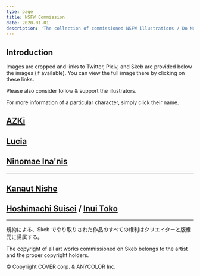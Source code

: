 ```yaml
---
type: page
title: NSFW Commission
date: 2020-01-01
description: 'The collection of commissioned NSFW illustrations / Do Not Repost'
---
```





<Warning />

## Introduction

Images are cropped and links to Twitter, Pixiv, and Skeb are provided below the images (if available). You can view the full image there by clicking on these links.

Please also consider follow & support the illustrators.

For more information of a particular character, simply click their name.

<Update />

## [AZKi](https://www.youtube.com/channel/UC0TXe_LYZ4scaW2XMyi5_kw)

<Commission Character="AZKi" />

## [Lucia](https://twitter.com/Luciaaa_Sings)

<Commission Character="Lucia" />

## [Ninomae Ina'nis](https://www.youtube.com/channel/UCMwGHR0BTZuLsmjY_NT5Pwg)

<Commission Character="Ina" />

---

## [Kanaut Nishe](https://www.youtube.com/c/ukaisaki)

<Stale Character="Nishe" />

## [Hoshimachi Suisei](https://www.youtube.com/channel/UC5CwaMl1eIgY8h02uZw7u8A) / [Inui Toko](https://www.youtube.com/channel/UCXRlIK3Cw_TJIQC5kSJJQMg)

<Stale Character="tkmt" />

---

<div className="text-center text-xs">

規約による、Skeb でやり取りされた作品のすべての権利はクリエイターと版権元に帰属する。

The copyright of all art works commissioned on Skeb belongs to the artist and the proper copyright holders.

© Copyright COVER corp. & ANYCOLOR Inc.

</div>
